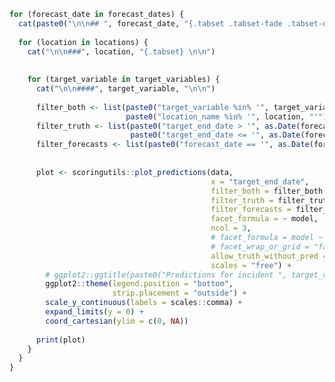 ```r

for (forecast_date in forecast_dates) {
  cat(paste0("\n\n## ", forecast_date, "{.tabset .tabset-fade .tabset-dropdown} \n\n"))
  
  for (location in locations) {
    cat("\n\n###", location, "{.tabset} \n\n")
  
    
    for (target_variable in target_variables) {
      cat("\n\n####", target_variable, "\n\n")
      
      filter_both <- list(paste0("target_variable %in% '", target_variable, "'"), 
                          paste0("location_name %in% '", location, "'"))
      filter_truth <- list(paste0("target_end_date > '", as.Date(forecast_date) - 7 * 10, "'"), 
                           paste0("target_end_date <= '", as.Date(forecast_date) + 7 * 4, "'"))
      filter_forecasts <- list(paste0("forecast_date == '", as.Date(forecast_date), "'"))
      
      
      plot <- scoringutils::plot_predictions(data,
                                             x = "target_end_date",
                                             filter_both = filter_both,
                                             filter_truth = filter_truth,
                                             filter_forecasts = filter_forecasts,
                                             facet_formula = ~ model,
                                             ncol = 3,
                                             # facet_formula = model ~ target_variable + location_name,
                                             # facet_wrap_or_grid = "facet",
                                             allow_truth_without_pred = FALSE,
                                             scales = "free") + 
        # ggplot2::ggtitle(paste0("Predictions for incident ", target_variable,  "s")) + 
        ggplot2::theme(legend.position = "bottom", 
                       strip.placement = "outside") + 
        scale_y_continuous(labels = scales::comma) + 
        expand_limits(y = 0) + 
        coord_cartesian(ylim = c(0, NA))
      
      print(plot)
    }
  }
}



```
